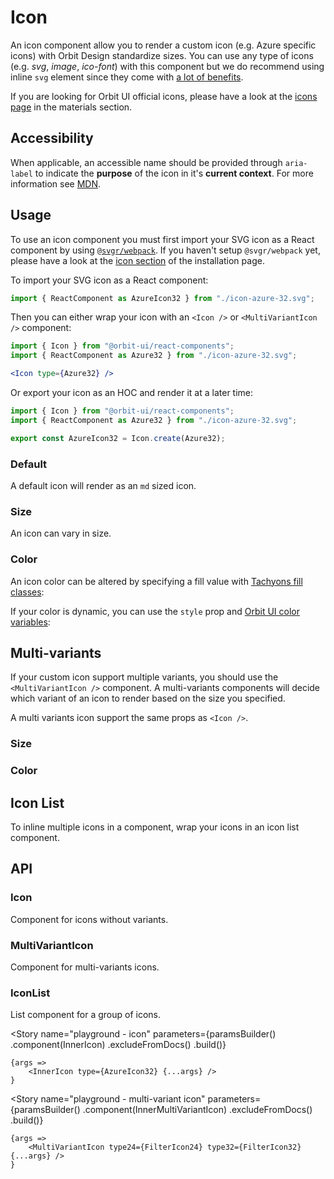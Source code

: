 
<Meta
    title="Components/Icon"
    id="icon"
/>

# Icon

An icon component allow you to render a custom icon (e.g. Azure specific icons) with Orbit Design standardize sizes. You can use any type of icons (e.g. _svg_, _image_, _ico-font_) with this component but we do recommend using inline `svg` element since they come with [a lot of benefits](https://www.jotform.com/blog/why-you-should-embed-svg-inline-98570).

<ComponentInfo
    usage="import { Icon, MultiVariantIcon, IconList } from @react-components"
    githubPath="/packages/react-components/src/icons/src"
/>

If you are looking for Orbit UI official icons, please have a look at the [icons page](?path=/docs/icon-gallery#gallery) in the materials section.

## Accessibility

When applicable, an accessible name should be provided through `aria-label` to indicate the **purpose** of the icon in it's **current context**. For more information see [MDN](https://developer.mozilla.org/en-US/docs/Web/Accessibility/ARIA/ARIA_Techniques/Using_the_aria-label_attribute).

## Usage

To use an icon component you must first import your SVG icon as a React component by using [`@svgr/webpack`](https://react-svgr.com/docs/getting-started/). If you haven't setup `@svgr/webpack` yet, please have a look at the [icon section](?path=/docs/getting-started-installation--page#icons) of the installation page.

To import your SVG icon as a React component:

```jsx dark
import { ReactComponent as AzureIcon32 } from "./icon-azure-32.svg";
```

Then you can either wrap your icon with an `<Icon />` or `<MultiVariantIcon />` component:

```jsx dark
import { Icon } from "@orbit-ui/react-components";
import { ReactComponent as Azure32 } from "./icon-azure-32.svg";

<Icon type={Azure32} />
```

Or export your icon as an HOC and render it at a later time:

```jsx dark
import { Icon } from "@orbit-ui/react-components";
import { ReactComponent as Azure32 } from "./icon-azure-32.svg";

export const AzureIcon32 = Icon.create(Azure32);
```

<IndexFileUsage />

### Default

A default icon will render as an `md` sized icon.

<Canvas>
    <Story name="default">
        <CheckeredBackground>
            <Icon type={AzureIcon32} />
        </CheckeredBackground>
    </Story>
</Canvas>

### Size

An icon can vary in size.

<Canvas>
    <Story name="size">
        <CheckeredBackground>
            <Inline verticalAlign="end" gap={2}>
                <Icon type={AzureIcon32} size="2xs" />
                <Icon type={AzureIcon32} size="xs" />
                <Icon type={AzureIcon32} size="sm" />
                <Icon type={AzureIcon32} />
                <Icon type={AzureIcon32} size="lg" />
                <Icon type={AzureIcon32} size="xl" />
            </Inline>
        </CheckeredBackground>
    </Story>
</Canvas>

### Color

An icon color can be altered by specifying a fill value with [Tachyons fill classes](?path=/docs/materials-colors--page#tachyons):

<Canvas>
    <Story name="color">
        <CheckeredBackground>
            <Inline verticalAlign="end" gap={2}>
                <Icon type={AzureIcon32} size="lg" className="fill-primary-100" />
                <Icon type={AzureIcon32} size="lg" className="fill-primary-500" />
                <Icon type={AzureIcon32} size="lg" className="fill-primary-900" />
            </Inline>
        </CheckeredBackground>
    </Story>
</Canvas>

If your color is dynamic, you can use the `style` prop and [Orbit UI color variables](?path=/docs/getting-started-foundation--page#colors):

<Canvas>
    <Story name="dynamic-color">
        <CheckeredBackground>
            <Inline verticalAlign="end" gap={2}>
                <Icon type={AzureIcon32} size="lg" style={{ fill: "var(--primary-100)" }} />
                <Icon type={AzureIcon32} size="lg" style={{ fill: "var(--primary-500)" }} />
                <Icon type={AzureIcon32} size="lg" style={{ fill: "var(--primary-900)" }} />
            </Inline>
        </CheckeredBackground>
    </Story>
</Canvas>

## Multi-variants

If your custom icon support multiple variants, you should use the `<MultiVariantIcon />` component. A multi-variants components will decide which variant of an icon to render based on the size you specified.

A multi variants icon support the same props as `<Icon />`.

### Size

<Canvas>
    <Story name="multi-variants size">
        <CheckeredBackground>
            <Inline verticalAlign="end" gap={2}>
                <MultiVariantIcon type24={FilterIcon24} type32={FilterIcon32} size="2xs" />
                <MultiVariantIcon type24={FilterIcon24} type32={FilterIcon32} size="xs" />
                <MultiVariantIcon type24={FilterIcon24} type32={FilterIcon32} size="sm" />
                <MultiVariantIcon type24={FilterIcon24} type32={FilterIcon32} />
                <MultiVariantIcon type24={FilterIcon24} type32={FilterIcon32} size="lg" />
                <MultiVariantIcon type24={FilterIcon24} type32={FilterIcon32} size="xl" />
            </Inline>
        </CheckeredBackground>
    </Story>
</Canvas>

### Color

<Canvas>
    <Story name="multi-variants color">
        <CheckeredBackground>
            <Inline verticalAlign="end" gap={2}>
                <MultiVariantIcon type24={FilterIcon24} type32={FilterIcon32} size="lg" className="fill-primary-100" />
                <MultiVariantIcon type24={FilterIcon24} type32={FilterIcon32} size="lg" className="fill-primary-500" />
                <MultiVariantIcon type24={FilterIcon24} type32={FilterIcon32} size="lg" className="fill-primary-900" />
            </Inline>
        </CheckeredBackground>
    </Story>
</Canvas>

## Icon List

To inline multiple icons in a component, wrap your icons in an icon list component.

<Canvas>
    <Story name="icon list">
        <IconList>
            <Icon type={AzureIcon32} />
            <Icon type={FilterIcon32} />
            <Icon type={AzureIcon32} />
        </IconList>
    </Story>
</Canvas>

## API

### Icon

Component for icons without variants.

<ComponentInfo
    usage="import { Icon } from @react-components"
    compact
/>

<ArgsTable of={InnerIcon} />

### MultiVariantIcon

Component for multi-variants icons.

<ComponentInfo
    usage="import { MultiVariantIcon } from @react-components"
    compact
/>

<ArgsTable of={InnerMultiVariantIcon} />

### IconList

List component for a group of icons.

<ComponentInfo
    usage="import { IconList } from @react-components"
    compact
/>

<ArgsTable of={InnerIconList} />

<Story
    name="playground - icon"
    parameters={paramsBuilder()
        .component(InnerIcon)
        .excludeFromDocs()
        .build()}
>
    {args =>
        <InnerIcon type={AzureIcon32} {...args} />
    }
</Story>

<Story
    name="playground - multi-variant icon"
    parameters={paramsBuilder()
        .component(InnerMultiVariantIcon)
        .excludeFromDocs()
        .build()}
>
    {args =>
        <MultiVariantIcon type24={FilterIcon24} type32={FilterIcon32} {...args} />
    }
</Story>
